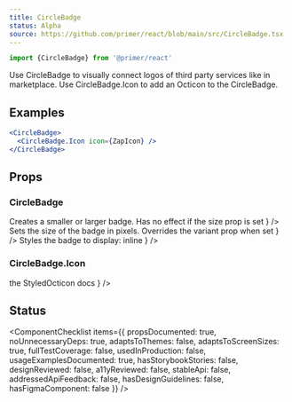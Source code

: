 ```yaml
---
title: CircleBadge
status: Alpha
source: https://github.com/primer/react/blob/main/src/CircleBadge.tsx
---
```


```js
import {CircleBadge} from '@primer/react'
```

Use CircleBadge to visually connect logos of third party services like in marketplace. Use CircleBadge.Icon to add an Octicon to the CircleBadge.

## Examples

```jsx live
<CircleBadge>
  <CircleBadge.Icon icon={ZapIcon} />
</CircleBadge>
```

## Props

### CircleBadge

<PropsTable>
  <PropsTableRow
    name="variant"
    type="'small' | 'medium' | 'large'"
    defaultValue="'medium'"
    description={
      <>
        Creates a smaller or larger badge. Has no effect if the <InlineCode>size</InlineCode> prop is set
      </>
    }
  />
  <PropsTableRow
    name="size"
    type="number"
    description={
      <>
        Sets the size of the badge in pixels. Overrides the <InlineCode>variant</InlineCode> prop when set
      </>
    }
  />
  <PropsTableRow
    name="inline"
    type="boolean"
    defaultValue="false"
    description={
      <>
        Styles the badge to <InlineCode>display: inline</InlineCode>
      </>
    }
  />
  <PropsTableBasePropRows elementType="div" isPolymorphic refType="HTMLDivElement" />
</PropsTable>

### CircleBadge.Icon

<PropsTable>
  <PropsTableAsRow defaultElementType="StyledOcticon" />
  <PropsTablePassthroughPropsRow
    elementName="StyledOcticon"
    isPolymorphic
    passthroughPropsLink={
      <>
        the <Link href="/StyledOcticon">StyledOcticon docs</Link>
      </>
    }
  />
</PropsTable>

## Status

<ComponentChecklist
  items={{
    propsDocumented: true,
    noUnnecessaryDeps: true,
    adaptsToThemes: false,
    adaptsToScreenSizes: true,
    fullTestCoverage: false,
    usedInProduction: false,
    usageExamplesDocumented: true,
    hasStorybookStories: false,
    designReviewed: false,
    a11yReviewed: false,
    stableApi: false,
    addressedApiFeedback: false,
    hasDesignGuidelines: false,
    hasFigmaComponent: false
  }}
/>
